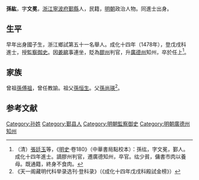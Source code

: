 {{Otheruses|other=名为孙文冕的其他人物|孙文冕}}

'''孫紘'''，字'''文冕'''，[[浙江|浙江]][[寧波府|寧波府]][[鄞縣|鄞縣]]人，民籍，[[明朝|明朝]]政治人物。同進士出身。

==生平==
早年出身國子生，浙江鄉試第五十一名舉人。成化十四年（1478年），登戊戌科<!---[[貢士|貢士]]第一百三十六名。[[殿試|殿試]]登[[進士|進士]]第三甲第五十名--->進士，授[[監察御史|監察御史]]。因[[姜綰|姜綰]]事連坐，貶為[[膠州|膠州]]判官，升[[廣德州|廣德州]]知州，卒於任上<ref>（清）[[張廷玉|張廷玉]]等，《[[明史|明史]]·卷180》（中華書局點校本）：孫纮，字文冕，鄞人。成化十四年進士。謫膠州判官，遷廣德知州，卒官。纮少貧，傭書市肉以養母。既通籍，終身不食肉。</ref>。

==家族==
曾祖[[孫傅祖|孫傅祖]]，曾任教諭。祖父[[孫恒生|孫恒生]]。父[[孫尚瑛|孫尚瑛]]<ref>《天一阁藏明代科举录选刊·登科录》（《成化十四年戊戌科殿試金榜》）</ref>。

==参考文献==
{{wikisource|明史/卷180}}
{{reflist}}

{{start box}}
{{s-off}}
{{s-before|[[辛禮|辛禮]]}}
{{s-title|明朝廣德州知州|弘治年間}}
{{s-after|[[楊樸_(南溪)|楊樸]]}}
{{end box}}

{{成化十四年戊戌科殿試金榜}}

{{Authority control}}

{{DEFAULTSORT:Sun孙}}
[[Category:孙姓|Category:孙姓]]
[[Category:鄞县人|Category:鄞县人]]
[[Category:明朝監察御史|Category:明朝監察御史]]
[[Category:明朝廣德州知州|Category:明朝廣德州知州]]